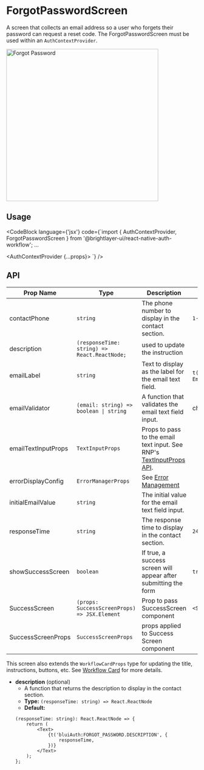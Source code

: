 
# ForgotPasswordScreen

A screen that collects an email address so a user who forgets their password can request a reset code. The ForgotPasswordScreen must be used within an `AuthContextProvider`.

<img width="400" alt="Forgot Password" src={ForgotPassword} />

## Usage

<CodeBlock
    language={'jsx'}
    code={`import { AuthContextProvider, ForgotPasswordScreen } from '@brightlayer-ui/react-native-auth-workflow';
...

<AuthContextProvider {...props}>
    <ForgotPasswordScreen />
</AuthContextProvider>`}
/>

## API

| Prop Name           | Type                                         | Description                                                                                                                                              | Default                                                         |
| ------------------- | -------------------------------------------- | -------------------------------------------------------------------------------------------------------------------------------------------------------- | --------------------------------------------------------------- |
| contactPhone        | `string`                                     | The phone number to display in the contact section.                                                                                                      | `1-800-123-4567`                                                |
| description         | `(responseTime: string) => React.ReactNode;` | used to update the instruction                                                                                                                           |
| emailLabel          | `string`                                     | Text to display as the label for the email text field.                                                                                                   | `t('bluiAuth:FORGOT_PASSWORD.EMAIL_ADDRESS')`// `Email Address` |
| emailValidator      | `(email: string) => boolean \| string`       | A function that validates the email text field input.                                                                                                    | checks against valid email regex                                |
| emailTextInputProps | `TextInputProps`                             | Props to pass to the email text input. See RNP's [TextInputProps API](https://callstack.github.io/react-native-paper/docs/components/TextInput/#props/). |                                                                 |
| errorDisplayConfig  | `ErrorManagerProps`                          | See [Error Management](/workflows/error-management/)                                                                                                           |                                                                 |
| initialEmailValue   | `string`                                     | The initial value for the email text field input.                                                                                                        |                                                                 |
| responseTime        | `string`                                     | The response time to display in the contact section.                                                                                                     | `24 hours`                                                      |
| showSuccessScreen   | `boolean`                                    | If true, a success screen will appear after submitting the form                                                                                          | `true`                                                          |
| SuccessScreen       | `(props: SuccessScreenProps) => JSX.Element` | Prop to pass SuccessScreen component                                                                                                                     | `<SuccessScreenBase />`                                         |
| SuccessScreenProps  | `SuccessScreenProps`                         | props applied to Success Screen component                                                                                                                |                                                                 |

This screen also extends the `WorkflowCardProps` type for updating the title, instructions, buttons, etc. See [Workflow Card](/workflows/workflow-card/) for more details.

-   **description** (optional)
    -   A function that returns the description to display in the contact section.
    -   **Type:** `(responseTime: string) => React.ReactNode`
    -   **Default:**
    ```tsx
    (responseTime: string): React.ReactNode => {
        return (
            <Text>
                {t('bluiAuth:FORGOT_PASSWORD.DESCRIPTION', {
                    responseTime,
                })}
            </Text>
        );
    };
    ```
